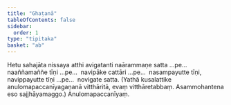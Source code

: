 ```yaml
---
title: "Ghaṭanā"
tableOfContents: false
sidebar:
  order: 1
type: "tipitaka"
basket: "ab"
---
```



<DynamicBreadcrumb />

<Paragraph number="2429">
Hetu sahajāta nissaya atthi avigatanti naārammaṇe satta …pe…  naaññamaññe tīṇi …pe…  navipāke cattāri …pe…  nasampayutte tīṇi, navippayutte tīṇi …pe…  novigate satta.
</Paragraph>

<Paragraph number="2430">
(Yathā kusalattike anulomapaccanīyagaṇanā vitthāritā, evaṃ vitthāretabbaṃ. Asammohantena eso sajjhāyamaggo.)

</Paragraph>

<Paragraph number="2431" type="center">
Anulomapaccanīyaṃ.
</Paragraph>